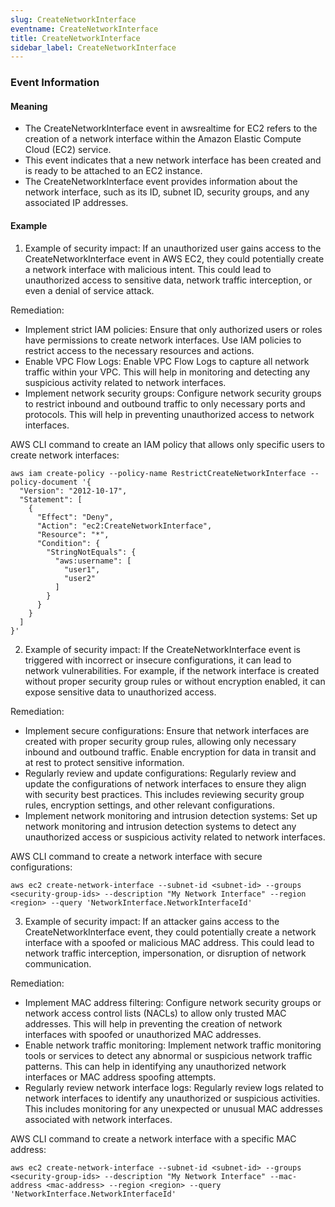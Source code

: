 ```yaml
--- 
slug: CreateNetworkInterface
eventname: CreateNetworkInterface
title: CreateNetworkInterface
sidebar_label: CreateNetworkInterface
---
```

                       


### Event Information

#### Meaning

- The CreateNetworkInterface event in awsrealtime for EC2 refers to the creation of a network interface within the Amazon Elastic Compute Cloud (EC2) service.
- This event indicates that a new network interface has been created and is ready to be attached to an EC2 instance.
- The CreateNetworkInterface event provides information about the network interface, such as its ID, subnet ID, security groups, and any associated IP addresses.

#### Example

1. Example of security impact: If an unauthorized user gains access to the CreateNetworkInterface event in AWS EC2, they could potentially create a network interface with malicious intent. This could lead to unauthorized access to sensitive data, network traffic interception, or even a denial of service attack.

Remediation:
- Implement strict IAM policies: Ensure that only authorized users or roles have permissions to create network interfaces. Use IAM policies to restrict access to the necessary resources and actions.
- Enable VPC Flow Logs: Enable VPC Flow Logs to capture all network traffic within your VPC. This will help in monitoring and detecting any suspicious activity related to network interfaces.
- Implement network security groups: Configure network security groups to restrict inbound and outbound traffic to only necessary ports and protocols. This will help in preventing unauthorized access to network interfaces.

AWS CLI command to create an IAM policy that allows only specific users to create network interfaces:
```
aws iam create-policy --policy-name RestrictCreateNetworkInterface --policy-document '{
  "Version": "2012-10-17",
  "Statement": [
    {
      "Effect": "Deny",
      "Action": "ec2:CreateNetworkInterface",
      "Resource": "*",
      "Condition": {
        "StringNotEquals": {
          "aws:username": [
            "user1",
            "user2"
          ]
        }
      }
    }
  ]
}'
```

2. Example of security impact: If the CreateNetworkInterface event is triggered with incorrect or insecure configurations, it can lead to network vulnerabilities. For example, if the network interface is created without proper security group rules or without encryption enabled, it can expose sensitive data to unauthorized access.

Remediation:
- Implement secure configurations: Ensure that network interfaces are created with proper security group rules, allowing only necessary inbound and outbound traffic. Enable encryption for data in transit and at rest to protect sensitive information.
- Regularly review and update configurations: Regularly review and update the configurations of network interfaces to ensure they align with security best practices. This includes reviewing security group rules, encryption settings, and other relevant configurations.
- Implement network monitoring and intrusion detection systems: Set up network monitoring and intrusion detection systems to detect any unauthorized access or suspicious activity related to network interfaces.

AWS CLI command to create a network interface with secure configurations:
```
aws ec2 create-network-interface --subnet-id <subnet-id> --groups <security-group-ids> --description "My Network Interface" --region <region> --query 'NetworkInterface.NetworkInterfaceId'
```

3. Example of security impact: If an attacker gains access to the CreateNetworkInterface event, they could potentially create a network interface with a spoofed or malicious MAC address. This could lead to network traffic interception, impersonation, or disruption of network communication.

Remediation:
- Implement MAC address filtering: Configure network security groups or network access control lists (NACLs) to allow only trusted MAC addresses. This will help in preventing the creation of network interfaces with spoofed or unauthorized MAC addresses.
- Enable network traffic monitoring: Implement network traffic monitoring tools or services to detect any abnormal or suspicious network traffic patterns. This can help in identifying any unauthorized network interfaces or MAC address spoofing attempts.
- Regularly review network interface logs: Regularly review logs related to network interfaces to identify any unauthorized or suspicious activities. This includes monitoring for any unexpected or unusual MAC addresses associated with network interfaces.

AWS CLI command to create a network interface with a specific MAC address:
```
aws ec2 create-network-interface --subnet-id <subnet-id> --groups <security-group-ids> --description "My Network Interface" --mac-address <mac-address> --region <region> --query 'NetworkInterface.NetworkInterfaceId'
```

 